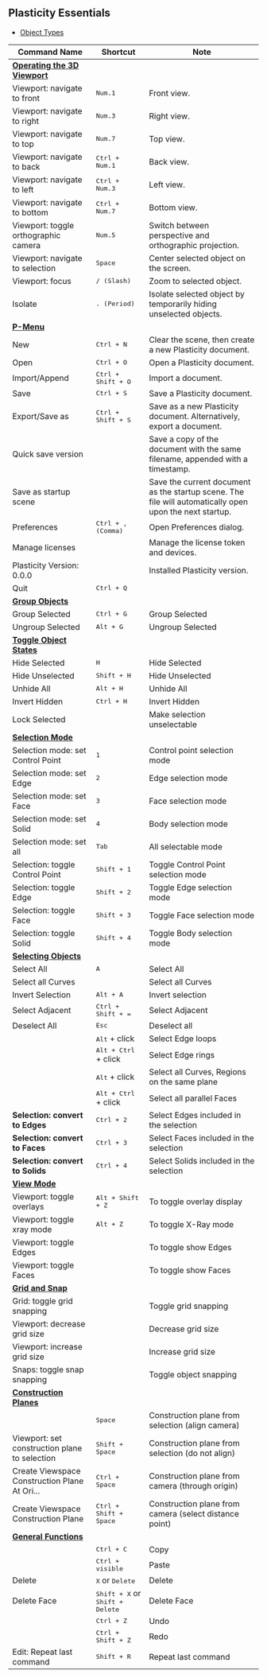 ## Plasticity Essentials

- [Object Types](./plasticity-essentials/object-types)

| Command Name                                                                       | Shortcut                                          | Note                                                                           |
| ---------------------------------------------------------------------------------- | ------------------------------------------------- | ------------------------------------------------------------------------------ |
| [**Operating the 3D Viewport**](./plasticity-essentials/operating-the-3d-viewport) |                                                   |                                                                                |
| Viewport: navigate to front                                                        | <kbd>Num.1</kbd>                                  | Front view.                                                                     |
| Viewport: navigate to right                                                        | <kbd>Num.3</kbd>                                  | Right view.                                                                     |
| Viewport: navigate to top                                                          | <kbd>Num.7</kbd>                                  | Top view.                                                                       |
| Viewport: navigate to back                                                         | <kbd>Ctrl + Num.1</kbd>                           | Back view.                                                                      |
| Viewport: navigate to left                                                         | <kbd>Ctrl + Num.3</kbd>                           | Left view.                                                                      |
| Viewport: navigate to bottom                                                       | <kbd>Ctrl + Num.7</kbd>                           | Bottom view.                                                                    |
| Viewport: toggle orthographic camera                                               | <kbd>Num.5</kbd>                                  | Switch between perspective and orthographic projection.                         |
| Viewport: navigate to selection                                                    | <kbd>Space</kbd>                                  | Center selected object on the screen.                                           |
| Viewport: focus                                                                    | <kbd>/ (Slash)</kbd>                              | Zoom to selected object.                                                        |
| Isolate                                                                            | <kbd>. (Period)</kbd>                             | Isolate selected object by temporarily hiding unselected objects.              |
| [**P-Menu**](./plasticity-essentials/file-menu)                                    |                                                   |                                                                                |
| New                                                                                | <kbd>Ctrl + N</kbd>                               | Clear the scene, then create a new Plasticity document.                        |
| Open                                                                               | <kbd>Ctrl + O</kbd>                               | Open a Plasticity document.                                                    |
| Import/Append                                                                      | <kbd>Ctrl + Shift + O</kbd>                       | Import a document.                                                             |
| Save                                                                               | <kbd>Ctrl + S</kbd>                               | Save a Plasticity document.                                                    |
| Export/Save as                                                                     | <kbd>Ctrl + Shift + S</kbd>                       | Save as a new Plasticity document. Alternatively, export a document.            |
| Quick save version                                                                 |                                                   | Save a copy of the document with the same filename, appended with a timestamp. |
| Save as startup scene                                                              |                                                   | Save the current document as the startup scene. The file will automatically open upon the next startup.                                 |
| Preferences                                                                        | <kbd>Ctrl + , (Comma)</kbd>                       | Open Preferences dialog.                                          |
| Manage licenses                                                                    |                                                   | Manage the license token and devices.                                           |
| Plasticity Version: 0.0.0                                                          |                                                   | Installed Plasticity version.                                                   |
| Quit                                                                               | <kbd>Ctrl + Q</kbd>                               |                                                                                |
| [**Group Objects**](./plasticity-essentials/group-objects)                         |                                                   |                                                                                |
| Group Selected                                                                     | <kbd>Ctrl + G</kbd>                               | Group Selected                                                                 |
| Ungroup Selected                                                                   | <kbd>Alt + G</kbd>                                | Ungroup Selected                                                               |
| [**Toggle Object States**](./plasticity-essentials/toggle-object-states)           |                                                   |                                                                                |
| Hide Selected                                                                      | <kbd>H</kbd>                                      | Hide Selected                                                                  |
| Hide Unselected                                                                    | <kbd>Shift + H</kbd>                              | Hide Unselected                                                                |
| Unhide All                                                                         | <kbd>Alt + H</kbd>                                | Unhide All                                                                     |
| Invert Hidden                                                                      | <kbd>Ctrl + H</kbd>                               | Invert Hidden                                                                  |
| Lock Selected                                                                      |                                                   | Make selection unselectable                                                    |
| [**Selection Mode**](./plasticity-essentials/selection-mode)                       |                                                   |                                                                                |
| Selection mode: set Control Point                                                  | <kbd>1</kbd>                                      | Control point selection mode                                                   |
| Selection mode: set Edge                                                           | <kbd>2</kbd>                                      | Edge selection mode                                                            |
| Selection mode: set Face                                                           | <kbd>3</kbd>                                      | Face selection mode                                                            |
| Selection mode: set Solid                                                          | <kbd>4</kbd>                                      | Body selection mode                                                            |
| Selection mode: set all                                                            | <kbd>Tab</kbd>                                    | All selectable mode                                                            |
| Selection: toggle Control Point                                                    | <kbd>Shift + 1</kbd>                              | Toggle Control Point selection mode                                            |
| Selection: toggle Edge                                                             | <kbd>Shift + 2</kbd>                              | Toggle Edge selection mode                                                     |
| Selection: toggle Face                                                             | <kbd>Shift + 3</kbd>                              | Toggle Face selection mode                                                     |
| Selection: toggle Solid                                                            | <kbd>Shift + 4</kbd>                              | Toggle Body selection mode                                                     |
| [**Selecting Objects**](./plasticity-essentials/selecting-objects)                 |                                                   |                                                                                |
| Select All                                                                         | <kbd>A</kbd>                                      | Select All                                                                     |
| Select all Curves                                                                  |                                                   | Select all Curves                                                              |
| Invert Selection                                                                   | <kbd>Alt + A</kbd>                                | Invert selection                                                               |
| Select Adjacent                                                                    | <kbd>Ctrl + Shift + =</kbd>                       | Select Adjacent                                                                |
| Deselect All                                                                       | <kbd>Esc</kbd>                                    | Deselect all                                                                   |
|                                                                                    | <kbd>Alt</kbd> + click                            | Select Edge loops                                                              |
|                                                                                    | <kbd>Alt + Ctrl</kbd> + click                     | Select Edge rings                                                              |
|                                                                                    | <kbd>Alt</kbd> + click                            | Select all Curves, Regions on the same plane                                   |
|                                                                                    | <kbd>Alt + Ctrl</kbd> + click                     | Select all parallel Faces                                                      |
| **Selection: convert to Edges**                                                    | <kbd>Ctrl + 2</kbd>                               | Select Edges included in the selection                                         |
| **Selection: convert to Faces**                                                    | <kbd>Ctrl + 3</kbd>                               | Select Faces included in the selection                                         |
| **Selection: convert to Solids**                                                   | <kbd>Ctrl + 4</kbd>                               | Select Solids included in the selection                                        |
| [**View Mode**](./plasticity-essentials/view-mode)                                 |                                                   |                                                                                |
| Viewport: toggle overlays                                                          | <kbd>Alt + Shift + Z</kbd>                        | To toggle overlay display                                                      |
| Viewport: toggle xray mode                                                         | <kbd>Alt + Z</kbd>                                | To toggle X-Ray mode                                                           |
| Viewport: toggle Edges                                                             |                                                   | To toggle show Edges                                                           |
| Viewport: toggle Faces                                                             |                                                   | To toggle show Faces                                                           |
| [**Grid and Snap**](./plasticity-essentials/grid-and-snap)                         |                                                   |                                                                                |
| Grid: toggle grid snapping                                                         |                                                   | Toggle grid snapping                                                           |
| Viewport: decrease grid size                                                       |                                                   | Decrease grid size                                                             |
| Viewport: increase grid size                                                       |                                                   | Increase grid size                                                             |
| Snaps: toggle snap snapping                                                        |                                                   | Toggle object snapping                                                         |
| [**Construction Planes**](./plasticity-essentials/construction-plane)              |                                                   |                                                                                |
|                                                                                    | <kbd>Space</kbd>                                  | Construction plane from selection (align camera)                               |
| Viewport: set construction plane to selection                                      | <kbd>Shift + Space</kbd>                          | Construction plane from selection (do not align)                               |
| Create Viewspace Construction Plane At Ori...                                      | <kbd>Ctrl + Space</kbd>                           | Construction plane from camera (through origin)                                |
| Create Viewspace Construction Plane                                                | <kbd>Ctrl + Shift + Space</kbd>                   | Construction plane from camera (select distance point)                         |
| [**General Functions**](./plasticity-essentials/general)                           |                                                   |                                                                                |
|                                                                                    | <kbd>Ctrl + C</kbd>                               | Copy                                                                           |
|                                                                                    | <kbd>Ctrl + visible</kbd>                         | Paste                                                                          |
| Delete                                                                             | <kbd>X</kbd> or <kbd>Delete</kbd>                 | Delete                                                                         |
| Delete Face                                                                        | <kbd>Shift + X</kbd> or <kbd>Shift + Delete</kbd> | Delete Face                                                                    |
|                                                                                    | <kbd>Ctrl + Z</kbd>                               | Undo                                                                           |
|                                                                                    | <kbd>Ctrl + Shift + Z</kbd>                       | Redo                                                                           |
| Edit: Repeat last command                                                          | <kbd>Shift + R</kbd>                              | Repeat last command                                                            |











